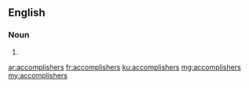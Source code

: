 ==English==

===Noun===
{{head|en|plural}}

# {{plural of|accomplisher|lang=en}}

[[ar:accomplishers]]
[[fr:accomplishers]]
[[ku:accomplishers]]
[[mg:accomplishers]]
[[my:accomplishers]]